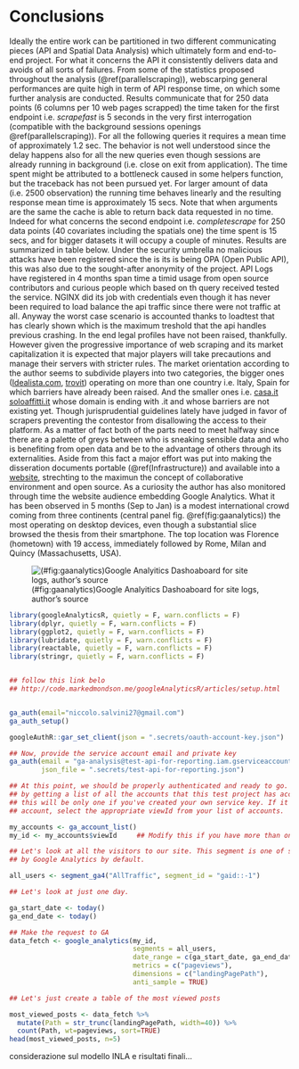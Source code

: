 # Conclusions{#conclusions}

<!-- with UI build with free tool for front end design ion shiny [fomantic-ui](https://fomantic-ui.com/). prendi shiny app e rifai interface. in questo blog vedi Hacaton tirato e vincitori [blog](https://blog.rstudio.com/2020/11/10/the-appsilon-shiny-semantic-pocontest/).  -->

<!-- Senno app paula moraga che ha già simil modello dentro, -->

<!-- senno flexdashboard paula moraga. -->

<!-- [this inspiration](https://demo.appsilon.ai/apps/polluter/) -->

<!-- Reacttable blended in leaflet -->
<!-- https://glin.github.io/reactable/articles/examples.html -->

Ideally the entire work can be partitioned in two different communicating pieces (API and Spatial Data Analysis) which ultimately form and end-to-end project. For what it concerns the API it consistently delivers data and avoids of all sorts of failures. From some of the statistics proposed throughout the analysis (\@ref(parallelscraping)), webscarping general performances are quite high in term of API response time, on which some further analysis are conducted. Results communicate that for 250 data points (6 columns per 10 web pages scrapped) the time taken for the first endpoint i.e. _scrapefast_ is 5 seconds in the very first interrogation (compatible with the background sessions openings \@ref(parallelscraping)). For all the following queries it requires a mean time of approximately 1.2 sec. The behavior is not well understood since the delay happens also for all the new queries even though sessions are already running in background (i.e. close on exit from application). The time spent might be attributed to a bottleneck caused in some helpers function, but the traceback has not been pursued yet. For larger amount of data (i.e. 2500 observation) the running time behaves linearly and the resulting response mean time is approximately 15 secs. Note that when arguments are the same the cache is able to return back data requested in no time.
Indeed for what concerns the second endpoint i.e. _completescrape_ for 250 data points (40 covariates including the spatials one) the time spent is 15 secs, and for bigger datasets it will occupy a couple of minutes. Results are summarized in table below.
Under the security umbrella no malicious attacks have been registered since the is its is being OPA (Open Public API), this was also due to the sought-after anonymity of the project. API Logs have registered in 4 months span time a timid usage from open source contributors and curious people which based on th query received tested the service. NGINX did its job with credentials even though it has never been required to load balance the api traffic since there were not traffic at all. Anyway the worst case scenario is accounted thanks to loadtest that has clearly shown which is the maximum treshold that the api handles previous crashing. In the end legal profiles have not been raised, thankfully. However given the progressive importance of web scraping and its market capitalization it is expected that major players will take precautions and manage their servers with stricter rules. The market orientation according to the author seems to subdivide players into two categories, the bigger ones ([Idealista.com](https://www.idealista.com/), [trovit](https://www.trovit.it/)) operating on more than one country i.e. Italy, Spain for which barriers have already been raised. And the smaller ones i.e. [casa.it](https://www.casa.it/) [soloaffitti.it](https://www.soloaffitti.it/) whose domain is ending with .it and whose barriers are not existing yet. Though jurisprudential guidelines lately have judged in favor of scrapers preventing the contestor from disallowing the access to their platform. As a matter of fact both of the parts need to meet halfway since there are a palette of greys between who is sneaking sensible data and who is benefiting from open data and be to the advantage of others through its externalities. Aside from this fact a major effort was put into making the disseration documents portable (\@ref(Infrastructure)) and available into a [website](https://niccolosalvini.github.io/thesis/), strechting to the maximun the concept of collaborative environment and open source. As a curiosity the author has also monitored through time the website audience embedding Google Analytics. What it has been observed in 5 months (Sep to Jan) is a modest international crowd coming from three continents (central panel fig. \@ref(fig:gaanalytics)) the most operating on desktop devices, even though a substantial slice browsed the thesis from their smartphone. The top location was Florence (hometown) with 19 access, immediately followed by Rome, Milan and Quincy (Massachusetts, USA). 

<!-- - la api funziona riesce quasi sempre a deliverare i dati ed ad evitare in incorrere in fails. il secondo endpoint tuttavia richiede ragionevolmente più tempo perchè le covariate sono di più, tuttavia rispetto al rpimo èin media iuù accurato nel reperire i dati. DA alcuen delle sattistiche proposte in sede di trattazione del web scarping si possonod desumenre le performance generali in termini di latenza, su cui per sicurezza è stata fatta un'analisi benchmark. i risulatati comunicano che per 250 osservazioni per 6 colonne (10 pagine specificate, parametro npages) il primo endpoint richiede per la prima richiesra circa 5 secondi (4.42 sec elapsed, compatibile con l'pertura delle sessioni in parallelo) nelle successive una media di 1.20 (ricordando che la cache tiene conto dell'ultima richiesta e se richiamta viene restituita). questo andamento non spiegato viene evidenziato in tutte le query successive alla prima per cuo viene specificato iun nuovo numero di pagine. per query che interrogano 100 pagine equivelnti a 2500 osservazioni il temp linermente richiedendo 15 secondi. il secondo endpoint, più lento, chiede 15 secondi per 10 pagine a parità di osservazioni ma con 40 covariate e poco oltre 1 minuto per 100 pagine. Le performances vengono riassunte nella tabella sottostante. TABELLA -->

<!-- The total cost on the infrastructure results in a considerably low amount of money, a breakdown of the cost comprises a couple of expenses: domain name AWS Route 53 (api addres) and 5 euro total of hosting on AWS in 6 months. The overrun was due an intense testing phase that justifies the extra charge on a free tier service machine. Other cloud solutions have been contemples (Googple Platform,  Azure), however AWS is well suited and well integrated upstream and downstream. Intellectual regour would say also that AWS hAs been first choice since the author have already been exposed to the technology.  -->


<!-- Il costo totale dell'infrastruttura risulta essere basso (grazie all'ampio utilizzo di Sosftware open source) e attribuinbile ad una sola voce di spesa, i.e. aws per cui un dominio 15 euro, e uno sforamento mensile dello usage (fase di testing) in rifereimento al contratto free tier circa 5 euro. Altre soluzioni come GCP o come Azure avrebbero richiesto stesse cifre per medesimi servizi, tuttavia amazon offre una stack di servizi integrata a monte e a valle, i.e. l'acquisto del dominio che l'ha resa preferitA rispetto ai competittors. la preferenza, per onestà intellettuale, rigurda anche la ffamiliarità con i servizi. -->

<!-- utilizzo per ora dell'api: l'implementazione di logginin in \@ref(logging) ha permesso un monitoraggio passivo del servizio eed ha evideniato un timido utilizzo da parte di soggetti relativi alla tesi e qualche contributore curioso, tuttavia non è ancora stata pubblicizzata. l'impiego di loadtest in ogni caso ha permesso di stimar ela latenza media per varie richiesto quando l'api è sotto stress, evidenziando anche il buon lavoro svolto da nginx. non sono stati registrati attacchi malicious di nessun tipo.  -->

<!-- profili legali: grazie al precauzioni prese e alla quasi totale assenza di controllo l'api runna smooth, tuttavia vista la forte crescita del mercato dello scraping è possibile supporre che immobiliare.it prenda provvedimenti sul lato security. Le accortezze server side in ogni caso accomodano immobiliare permettendo akll'api di non pesare al sito (overload) e come sottolineato nelle sezione \@ref(legal)  \@ref(best-practices) è necessario trovare un compromesso tra chi ruba e chi rende libero un mercato che nasce con l'idea di essere libero. La giurisprudenza italiana non si è ancora trivata a fare i conti con cause civili e penali di questo genere, ma i tribunali internazioni hanno dato di recente un orientamento giurisprudenziale in favore di parte passiva, lo scraper. per l'esperienza dell'autore di questa analisi i siti che hanno più apertura intenazionale (si muovono su più mercati oin più paesi) è più facile che abbiano un meccanismo di protezione.  -->

<!-- il sito della tesie monitoraggio. Il sito della tesi come espresso in breve all'inizio di \@ref(Infrastructure) ha visto invece una notevole platea da diverse regioni del mondo. Infatti l'utilizzo di google analytics sulla stess ha permesso di monitorare anche gli utenti che curiosavano sulla scrittura in itinere della tesi. Il traffico sul sito della tesi sfrutta l'api di google analytics in figura \@ref(gaanalytics). Le analoitiche degli utenti sono sporcate per quanto riguarda il segmento italia dall'autore dell'analisi che usa diversi devices per entrare sul solito sito, di conseguenza viene registrato due volte. -->


![(#fig:gaanalytics)Google Analyitics Dashoaboard for site logs, author's source](images/analytics_dashbboard.jpg)

```r
library(googleAnalyticsR, quietly = F, warn.conflicts = F)
library(dplyr, quietly = F, warn.conflicts = F)
library(ggplot2, quietly = F, warn.conflicts = F)
library(lubridate, quietly = F, warn.conflicts = F)
library(reactable, quietly = F, warn.conflicts = F)
library(stringr, quietly = F, warn.conflicts = F)


## follow this link belo
## http://code.markedmondson.me/googleAnalyticsR/articles/setup.html


ga_auth(email="niccolo.salvini27@gmail.com")
ga_auth_setup() 

googleAuthR::gar_set_client(json = ".secrets/oauth-account-key.json")

## Now, provide the service account email and private key
ga_auth(email = "ga-analysis@test-api-for-reporting.iam.gserviceaccount.com",
        json_file = ".secrets/test-api-for-reporting.json")

## At this point, we should be properly authenticated and ready to go. We can test this
## by getting a list of all the accounts that this test project has access to. Typically,
## this will be only one if you've created your own service key. If it isn't your only
## account, select the appropriate viewId from your list of accounts.

my_accounts <- ga_account_list()
my_id <- my_accounts$viewId     ## Modify this if you have more than one account

## Let's look at all the visitors to our site. This segment is one of several provided
## by Google Analytics by default.

all_users <- segment_ga4("AllTraffic", segment_id = "gaid::-1")

## Let's look at just one day.

ga_start_date <- today()
ga_end_date <- today()

## Make the request to GA
data_fetch <- google_analytics(my_id,
                               segments = all_users,
                               date_range = c(ga_start_date, ga_end_date),
                               metrics = c("pageviews"),
                               dimensions = c("landingPagePath"),
                               anti_sample = TRUE)

## Let's just create a table of the most viewed posts

most_viewed_posts <- data_fetch %>% 
  mutate(Path = str_trunc(landingPagePath, width=40)) %>% 
  count(Path, wt=pageviews, sort=TRUE)
head(most_viewed_posts, n=5)


```


considerazione sul modello INLA e risultati finali...


